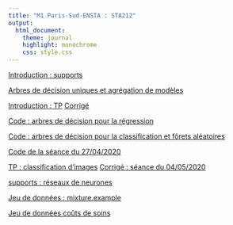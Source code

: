 ```yaml
---
title: "M1 Paris-Sud-ENSTA : STA212"
output:
  html_document:
    theme: journal
    highlight: monochrome
    css: style.css
---
```


[Introduction : supports](http://masedki.github.io/enseignements/sta212/intro_slides.pdf)

[Arbres de décision uniques et agrégation de modèles](http://masedki.github.io/enseignements/pdfs/arbres_agregation.pdf)

[Introduction : TP](http://masedki.github.io/enseignements/sta212/tp_intro.pdf) 
[Corrigé](http://masedki.github.io/enseignements/sta212/tp_intro.R)

[Code : arbres de décision  pour la régression](http://masedki.github.io/enseignements/rcode/rpart_insurance.R)

[Code : arbres de décision  pour la classification et fôrets aléatoires](http://masedki.github.io/enseignements/rcode/rpart_pima.R)

[Code de la séance du 27/04/2020](http://masedki.github.io/enseignements/rcode/xgboost.R)

[TP : classification d'images](http://masedki.github.io/enseignements/sta212/mnist.pdf)
[Corrigé : séance du 04/05/2020](http://masedki.github.io/enseignements/rcode/tp_mnist.R)

[supports :  réseaux de neurones](http://masedki.github.io/enseignements/pdfs/apprentissage/nn.pdf)

[Jeu de données : mixture.example](http://masedki.github.io/enseignements/datasets/mixture_example.rda)

[Jeu de données coûts de soins](http://masedki.github.io/enseignements/datasets/insurance.rda)